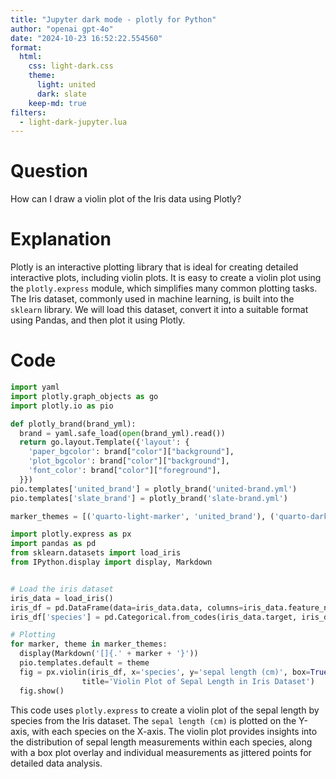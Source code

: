 ```yaml
---
title: "Jupyter dark mode - plotly for Python"
author: "openai gpt-4o"
date: "2024-10-23 16:52:22.554560"
format:
  html:
    css: light-dark.css
    theme:
      light: united
      dark: slate
    keep-md: true
filters:
  - light-dark-jupyter.lua
---
```


# Question

How can I draw a violin plot of the Iris data using Plotly?

# Explanation

Plotly is an interactive plotting library that is ideal for creating detailed interactive plots, including violin plots. It is easy to create a violin plot using the `plotly.express` module, which simplifies many common plotting tasks. The Iris dataset, commonly used in machine learning, is built into the `sklearn` library. We will load this dataset, convert it into a suitable format using Pandas, and then plot it using Plotly.

# Code

```python
import yaml
import plotly.graph_objects as go
import plotly.io as pio

def plotly_brand(brand_yml):
  brand = yaml.safe_load(open(brand_yml).read())
  return go.layout.Template({'layout': {
    'paper_bgcolor': brand["color"]["background"],
    'plot_bgcolor': brand["color"]["background"],
    'font_color': brand["color"]["foreground"],
  }})
pio.templates['united_brand'] = plotly_brand('united-brand.yml')
pio.templates['slate_brand'] = plotly_brand('slate-brand.yml')

marker_themes = [('quarto-light-marker', 'united_brand'), ('quarto-dark-marker', 'slate_brand')]
```

```python
import plotly.express as px
import pandas as pd
from sklearn.datasets import load_iris
from IPython.display import display, Markdown


# Load the iris dataset
iris_data = load_iris()
iris_df = pd.DataFrame(data=iris_data.data, columns=iris_data.feature_names)
iris_df['species'] = pd.Categorical.from_codes(iris_data.target, iris_data.target_names)

# Plotting
for marker, theme in marker_themes:
  display(Markdown('[]{.' + marker + '}'))
  pio.templates.default = theme
  fig = px.violin(iris_df, x='species', y='sepal length (cm)', box=True, points="all",
                title='Violin Plot of Sepal Length in Iris Dataset')
  fig.show()
```

This code uses `plotly.express` to create a violin plot of the sepal length by species from the Iris dataset. The `sepal length (cm)` is plotted on the Y-axis, with each species on the X-axis. The violin plot provides insights into the distribution of sepal length measurements within each species, along with a box plot overlay and individual measurements as jittered points for detailed data analysis.